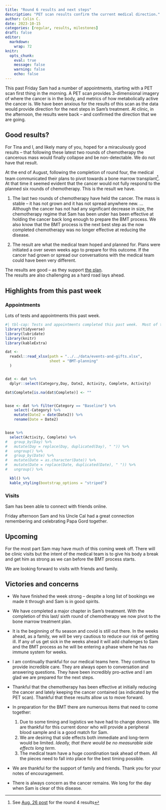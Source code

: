 ```yaml
---
title: "Round 6 results and next steps"
description: "PET scan results confirm the current medical direction."
author: Colin C.
date: 2023-10-15
categories: [regular, results, milestones]
draft: false
editor: 
  markdown: 
    wrap: 72
knitr: 
  opts_chunk: 
    eval: true
    message: false
    warning: false
    echo: false
---
```


This past Friday Sam had a number of appointments, starting with a PET
scan first thing in the morning. A PET scan provides 3-dimensional
imagery of where the cancer is in the body, and metrics of how
metabolically active the cancer is. We have been anxious for the results
of this scan as the data would provide direction for the next steps in
Sam's treatment. At clinic, in the afternoon, the results were back --
and confirmed the direction that we are going.

## Good results?

For Tina and I, and likely many of you, hoped for a miraculously good
results -- that following these latest two rounds of chemotherapy the
cancerous mass would finally collapse and be non-detectable. We do not
have that result.

At the end of August, following the completion of round four, the
medical team communicated their plans to pivot towards a bone marrow
transplant[^1]. At that time it seemed evident that the cancer would not
fully respond to the planned six rounds of chemotherapy. This is the
result we have.

[^1]: See [Aug. 26
    post](/posts/2308/2023-08-26_results-and-recommendations.qmd) for
    the round 4 results


1.  The last two rounds of chemotherapy have held the cancer. The mass
    is stable -- it has not grown and it has not spread anywhere new.
    ... Although the cancer has not had any significant decrease in size, the
    chemotherapy regime that Sam has been under has been effective at
    holding the cancer back long enough to prepare the BMT process.  We also know that the BMT process is the next best step as the now completed chemotherapy was no longer effective at reducing the disease.

2.  The result are what the medical team hoped and planned for. Plans
    were initiated a over seven weeks ago to prepare for this outcome.
    If the cancer had grown or spread our conversations with the medical
    team could have been very different.

The results are good -- as they support [the plan](/plan.qmd).\
The results are also challenging as a hard road lays ahead.

## Highlights from this past week

### Appointments

Lots of tests and appointments this past week.

```r
#| tbl-cap: Tests and appointments completed this past week.  Most of these were to create baseline measurements of Sam before starting the BMT treatment protocols. 
library(tidyverse)
library(lubridate)
library(knitr)
library(kableExtra)

dat <- 
  readxl::read_xlsx(path = "../../data/events-and-gifts.xlsx",
                    sheet = "BMT-planning"
  )


dat <- dat %>% 
  dplyr::select(Category,Day, Date2, Activity, Complete, Activity)

dat$Complete[is.na(dat$Complete)] <- ""


base <- dat %>% filter(Category == "Baseline") %>% 
    select(-Category) %>% 
    mutate(Date2 = date(Date2)) %>% 
    rename(Date = Date2)


base %>%
  select(Activity, Complete) %>% 
#   group_by(Day) %>% 
#   mutate(Day = replace(Day, duplicated(Day), " ")) %>% 
#   ungroup() %>% 
#   group_by(Date) %>% 
#   mutate(Date = as.character(Date)) %>% 
#   mutate(Date = replace(Date, duplicated(Date), " ")) %>% 
#   ungroup() %>% 

  kbl() %>% 
  kable_styling(bootstrap_options = "striped")


```

### Visits

Sam has been able to connect with friends online.

Friday afternoon Sam and his Uncle Cal had a great connection
remembering and celebrating Papa Gord together.

## Upcoming

For the most part Sam may have much of this coming week off. There will
be clinic visits but the intent of the medical team is to give his body
a break and get him as strong as we can before the BMT process starts.

We are looking forward to visits with friends and family.

## Victories and concerns

-   We have finished the week strong -- despite a long list of bookings
    we made it through and Sam is in good spirits.

-   We have completed a major chapter in Sam's treatment. With the
    completion of this last/ sixth round of chemotherapy we now pivot to
    the bone marrow treatment plan.

-   It is the beginning of flu season and covid is still out there. In
    the weeks ahead, as a family, we will be very cautious to reduce our
    risk of getting ill. If any of us get sick in the weeks ahead it
    will add challenges to Sam and the BMT process as he will be
    entering a phase where he has no immune system for weeks.

-   I am continually thankful for our medical teams here. They continue
    to provide incredible care. They are always open to conversation and
    answering questions. They have been incredibly pro-active and I am
    glad we are prepared for the next steps.

-   Thankful that the chemotherapy has been effective at initially
    reducing the cancer and lately keeping the cancer contained (as
    indicated by the PET scan). Thankful that these results allow us to
    move forward.

-   In preparation for the BMT there are numerous items that need to
    come together:

    1.  Due to some timing and logistics we have had to change donors.
        We are thankful for this current donor who will provide a
        peripheral blood sample and is a good match for Sam.
    2.  We are desiring that side effects both immediate and long-term
        would be limited. *Ideally, that there would be no measurable
        side effects long term*.
    3.  The medical team have a huge coordination task ahead of them.
        All the pieces need to fall into place for the best timing
        possible.

-   We are thankful for the support of family and friends. Thank you for
    your notes of encouragement.

-   There is always concern as the cancer remains. We long for the day
    when Sam is clear of this disease.